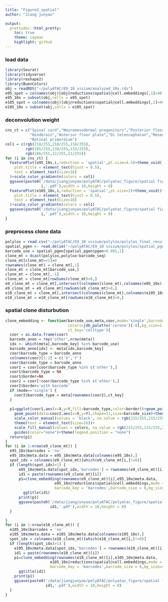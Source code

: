 ```yaml
---
title: "Figure2_spatial"
author: "Jiang junyao"

output: 
  prettydoc::html_pretty:
    toc: true
    theme: cayman
    highlight: github
---
```


### load data
```r
library(Seurat)
library(tidyverse)
library(reshape2)
library(BuenColors)
obj = readRDS("~/polyATAC/E9_10 visium/analyzed_10x.rds")
e95_spot = colnames(obj)[obj@reductions$spatial@cell.embeddings[,1]>40 & obj@reductions$spatial@cell.embeddings[,2]>50]
e95_10x = subset(obj,cells = e95_spot)
e105_spot = colnames(obj)[obj@reductions$spatial@cell.embeddings[,1]<40 & obj@reductions$spatial@cell.embeddings[,2]>10]
e105_10x = subset(obj,cells = e105_spot)
```

### deconvolution weight
```r
cns_ct = c("Spinal cord","Neuromesodermal progenitors","Posterior floor plate",
           "Hindbrain","Anterior floor plate","Di telencephalon","Mesencephalon MHB",
           "Retinal primordium")
col1 = c(rgb(218/255,218/255,218/255),
         rgb(185/255,138/255,133/255),
         rgb(106/255,12/255,21/255))
for (i in cns_ct) {
  FeaturePlot(e95_10x,i,reduction = 'spatial',pt.size=4.5)+theme_void()+theme(
    plot.title = element_text(hjust = 0.5),
    text = element_text(size=16)
  )+scale_color_gradientn(colors = col1)
  ggsave(paste0('/data/jiangjunyao/polyATAC/polyatac_figure/spatial fig/deconvolution/E9_',
                i,'.pdf'),width = 10,height = 8)
  FeaturePlot(e105_10x,i,reduction = 'spatial',pt.size=3)+theme_void()+theme(
    plot.title = element_text(hjust = 0.5),
    text = element_text(size=16)
  )+scale_color_gradientn(colors = col1)
  ggsave(paste0('/data/jiangjunyao/polyATAC/polyatac_figure/spatial fig/deconvolution/E10_',
                i,'.pdf'),width = 10,height = 8)
}

```

### preprocess clone data
```r
polylox = read.csv("~/polyATAC/E9_10 visium/polylox/polylox_final_result.csv")
spatial_pgen <- read.delim("~/polyATAC/E9_10 visium/polylox/spatial_pgen")
barcode_use = spatial_pgen[spatial_pgen$pgen<0.001,1]
clone_mt = dcast(polylox,polylox~barcode_seq)
clone_mt[clone_mt==1]=0
rownames(clone_mt) = clone_mt[,1]
clone_mt = clone_mt[barcode_use,]
clone_mt = clone_mt[,-1]
clone_mt = clone_mt[rowSums(clone_mt)>0,]
e9_clone_mt = clone_mt[,intersect(colnames(clone_mt),colnames(e95_10x))]
e9_clone_mt = e9_clone_mt[rowSums(e9_clone_mt)>0,]
e10_clone_mt = clone_mt[,intersect(colnames(clone_mt),colnames(e105_10x))]
e10_clone_mt = e10_clone_mt[rowSums(e10_clone_mt)>0,]
```

### spatial clone disturbution
```r
clone_embedding <- function(barcode_use,meta,coor,mode='single',barcode_key='barcodes',
                            colors=jdb_palette('corona')[-8],bg_size=1.5,barcode_size=4,
                            ct_key='celltype'){
  coor = as.data.frame(coor)
  barcode_anno = rep('other',nrow(meta))
  idx <- which(meta[,barcode_key] %in% barcode_use)
  barcode_anno[idx] <- meta[idx,barcode_key]
  coor$barcode_type = barcode_anno
  colnames(coor)[1:2] = c('X','Y')
  coor$barcode_type = barcode_anno
  coor1 = coor[coor$barcode_type %in% c('other'),]
  coor1$barcode_type = NA
  coor1$border=NA
  coor2 = coor[!coor$barcode_type %in% c('other'),]
  coor2$border='with barcode'
  if (mode=='single') {
    coor2$barcode_type = meta[rownames(coor2),ct_key]
  }
  
  p1=ggplot(coor1,aes(x=X,y=Y,fill=barcode_type,color=border))+geom_point(data=coor1,size=bg_size,shape=21)+
    geom_point(data=coor2,aes(x=X,y=Y),shape=21,size=barcode_size)+theme_void()+
    scale_color_manual(values = 'black', na.value = rgb(215/255,215/255,215/255))+
    theme(text = element_text(size=16))+
    scale_fill_manual(values = colors, na.value = rgb(215/255,215/255,215/255))+
    guides(color="none")+theme(legend.position = "none")
  return(p1)
}
for (i in 1:nrow(e9_clone_mt)) {
  e95_10x$barcodes = 'no'
  e95_10x@meta.data = e95_10x@meta.data[colnames(e95_10x),]
  spot_idx = colnames(e9_clone_mt)[which(e9_clone_mt[i,]!=0)]
  if (length(spot_idx)>1) {
      e95_10x@meta.data[spot_idx,'barcodes'] = rownames(e9_clone_mt)[i]
      id1 = paste(rownames(e9_clone_mt)[i])
      p1=clone_embedding(rownames(e9_clone_mt)[i],e95_10x@meta.data,
                      e95_10x@reductions$spatial@cell.embeddings,mode = 'na',
                      barcode_key = 'barcodes',barcode_size = 6,bg_size=4)+
        ggtitle(id1)
      print(p1)
      ggsave(paste0('/data/jiangjunyao/polyATAC/polyatac_figure/spatial fig/spatial clone/E9_',
                    id1,'.pdf'),width = 10,height = 8)
  }

}
for (i in 1:nrow(e10_clone_mt)) {
  e105_10x$barcodes = 'no'
  e105_10x@meta.data = e105_10x@meta.data[colnames(e105_10x),]
  spot_idx = colnames(e10_clone_mt)[which(e10_clone_mt[i,]!=0)]
  if (length(spot_idx)>1) {
    e105_10x@meta.data[spot_idx,'barcodes'] = rownames(e10_clone_mt)[i]
    id1 = paste(rownames(e10_clone_mt)[i])
    p1=clone_embedding(rownames(e10_clone_mt)[i],e105_10x@meta.data,
                    e105_10x@reductions$spatial@cell.embeddings,mode = 'na',
                    barcode_key = 'barcodes',barcode_size = 6,bg_size=4)+
      ggtitle(id1)
    print(p1)
    ggsave(paste0('/data/jiangjunyao/polyATAC/polyatac_figure/spatial fig/spatial clone/e10_',
                  id1,'.pdf'),width = 10,height = 8) 
  }
}
```


